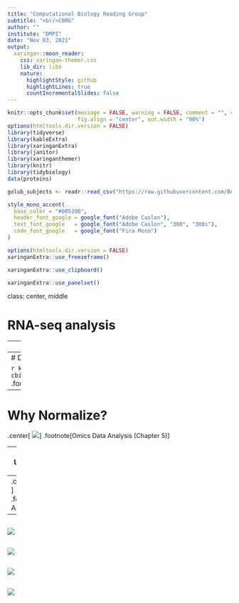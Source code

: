```yaml
---
title: "Computational Biology Reading Group"
subtitle: "<br/>CBRG"
author: ""
institute: "DMPI"
date: "Nov 03, 2021"
output:
  xaringan::moon_reader:
    css: xaringan-themer.css
    lib_dir: libs
    nature:
      highlightStyle: github
      highlightLines: true
      countIncrementalSlides: false
---
```

```r
knitr::opts_chunk$set(message = FALSE, warning = FALSE, comment = "", cache = F,
                      fig.align = "center", out.width = "90%")
options(htmltools.dir.version = FALSE)
library(tidyverse)
library(kableExtra)
library(xaringanExtra)
library(janitor)
library(xaringanthemer)
library(knitr)
library(tidybiology)
data(proteins)

golub_subjects <- readr::read_csv("https://raw.githubusercontent.com/BAREJAA/website_for_john/master/datasets/golub_kaggle/golub_subjects.csv")
```

```r
style_mono_accent(
  base_color = "#00539B",
  header_font_google = google_font("Adobe Caslon"),
  text_font_google   = google_font("Adobe Caslon", "300", "300i"),
  code_font_google   = google_font("Fira Mono")
)
```

```r
options(htmltools.dir.version = FALSE)
xaringanExtra::use_freezeframe()
```

```r
xaringanExtra::use_clipboard()
```

```r
xaringanExtra::use_panelset()
```

class: center, middle

# RNA-seq analysis

---
![](https://upload.wikimedia.org/wikipedia/commons/thumb/f/f3/Summary_of_RNA-Seq.svg/1000px-Summary_of_RNA-Seq.svg.png)
---
# DESeq2 pipeline

```r
knitr::include_graphics("https://uclouvain-cbio.github.io/WSBIM2122/figs/deseq2_steps.png")
```
.footnote[Omics Data Analysis (Chapter 5)]
---
# Why Normalize?
.center[
![](https://uclouvain-cbio.github.io/WSBIM2122/figs/library_composition.png)
]
.footnote[Omics Data Analysis (Chapter 5)]

---
# Understanding `pivot_*` 
--
.center[
![select](https://github.com/BAREJAA/tidyexplain/blob/master/images/pivot_longer_wider.gif?raw=true)
]
.footnote[Garrick Aden-Buie]
---
![](https://raw.githubusercontent.com/dukecct/CBRG/main/inst/media/03_class/regression_plots/Slide1.png)
---
![](https://raw.githubusercontent.com/dukecct/CBRG/main/inst/media/03_class/regression_plots/Slide2.png)
---
![](https://raw.githubusercontent.com/dukecct/CBRG/main/inst/media/03_class/regression_plots/Slide3.png)
---
![](https://raw.githubusercontent.com/dukecct/CBRG/main/inst/media/03_class/regression_plots/Slide4.png)
---
